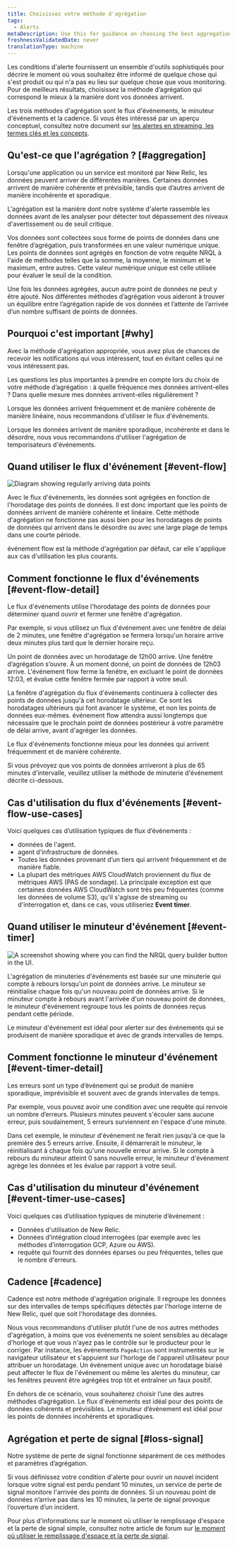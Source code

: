 ```yaml
---
title: Choisissez votre méthode d'agrégation
tags:
  - Alerts
metaDescription: Use this for guidance on choosing the best aggregation method for your alerting conditions and notification thresholds.
freshnessValidatedDate: never
translationType: machine
---
```


Les conditions d&apos;alerte fournissent un ensemble d&apos;outils sophistiqués pour décrire le moment où vous souhaitez être informé de quelque chose qui s&apos;est produit ou qui n&apos;a pas eu lieu sur quelque chose que vous monitoring. Pour de meilleurs résultats, choisissez la méthode d’agrégation qui correspond le mieux à la manière dont vos données arrivent.

Les trois méthodes d&apos;agrégation sont le flux d&apos;événements, le minuteur d&apos;événements et la cadence. Si vous êtes intéressé par un aperçu conceptuel, consultez notre document sur [les alertes en streaming, les termes clés et les concepts](/docs/alerts-applied-intelligence/new-relic-alerts/advanced-alerts/understand-technical-concepts/streaming-alerts-key-terms-concepts/).

## Qu&apos;est-ce que l&apos;agrégation ? [#aggregation]

Lorsqu&apos;une application ou un service est monitoré par New Relic, les données peuvent arriver de différentes manières. Certaines données arrivent de manière cohérente et prévisible, tandis que d’autres arrivent de manière incohérente et sporadique.

L&apos;agrégation est la manière dont notre système d&apos;alerte rassemble les données avant de les analyser pour détecter tout dépassement des niveaux d&apos;avertissement ou de seuil critique.

Vos données sont collectées sous forme de points de données dans une fenêtre d’agrégation, puis transformées en une valeur numérique unique. Les points de données sont agrégés en fonction de votre requête NRQL à l&apos;aide de méthodes telles que la somme, la moyenne, le minimum et le maximum, entre autres. Cette valeur numérique unique est celle utilisée pour évaluer le seuil de la condition.

Une fois les données agrégées, aucun autre point de données ne peut y être ajouté. Nos différentes méthodes d’agrégation vous aideront à trouver un équilibre entre l’agrégation rapide de vos données et l’attente de l’arrivée d’un nombre suffisant de points de données.

## Pourquoi c&apos;est important [#why]

Avec la méthode d&apos;agrégation appropriée, vous avez plus de chances de recevoir les notifications qui vous intéressent, tout en évitant celles qui ne vous intéressent pas.

Les questions les plus importantes à prendre en compte lors du choix de votre méthode d’agrégation : à quelle fréquence mes données arrivent-elles ? Dans quelle mesure mes données arrivent-elles régulièrement ?

Lorsque les données arrivent fréquemment et de manière cohérente de manière linéaire, nous recommandons d&apos;utiliser le flux d&apos;événements.

Lorsque les données arrivent de manière sporadique, incohérente et dans le désordre, nous vous recommandons d&apos;utiliser l&apos;agrégation de temporisateurs d&apos;événements.

## Quand utiliser le flux d&apos;événement [#event-flow]

<img title="Diagram showing regularly arriving data points." alt="Diagram showing regularly arriving data points" src="/images/accounts_diagram_time-series-data-points.webp" />

Avec le flux d&apos;événements, les données sont agrégées en fonction de l&apos;horodatage des points de données. Il est donc important que les points de données arrivent de manière cohérente et linéaire. Cette méthode d&apos;agrégation ne fonctionne pas aussi bien pour les horodatages de points de données qui arrivent dans le désordre ou avec une large plage de temps dans une courte période.

événement flow est la méthode d&apos;agrégation par défaut, car elle s&apos;applique aux cas d&apos;utilisation les plus courants.

## Comment fonctionne le flux d&apos;événements [#event-flow-detail]

Le flux d&apos;événements utilise l&apos;horodatage des points de données pour déterminer quand ouvrir et fermer une fenêtre d&apos;agrégation.

Par exemple, si vous utilisez un flux d&apos;événement avec une fenêtre de délai de 2 minutes, une fenêtre d&apos;agrégation se fermera lorsqu&apos;un horaire arrive deux minutes plus tard que le dernier horaire reçu.

Un point de données avec un horodatage de 12h00 arrive. Une fenêtre d’agrégation s’ouvre. À un moment donné, un point de données de 12h03 arrive. L&apos;événement flow ferme la fenêtre, en excluant le point de données 12:03, et évalue cette fenêtre fermée par rapport à votre seuil.

La fenêtre d&apos;agrégation du flux d&apos;événements continuera à collecter des points de données jusqu&apos;à cet horodatage ultérieur. Ce sont les horodatages ultérieurs qui font avancer le système, et non les points de données eux-mêmes. événement flow attendra aussi longtemps que nécessaire que le prochain point de données postérieur à votre paramètre de délai arrive, avant d&apos;agréger les données.

Le flux d&apos;événements fonctionne mieux pour les données qui arrivent fréquemment et de manière cohérente.

<Callout variant="caution">
  Si vous prévoyez que vos points de données arriveront à plus de 65 minutes d&apos;intervalle, veuillez utiliser la méthode de minuterie d&apos;événement décrite ci-dessous.
</Callout>

## Cas d&apos;utilisation du flux d&apos;événements [#event-flow-use-cases]

Voici quelques cas d’utilisation typiques de flux d’événements :

* <InlinePopover type="apm" />données de l&apos;agent.
* agent d&apos;infrastructure de données.
* Toutes les données provenant d’un tiers qui arrivent fréquemment et de manière fiable.
* La plupart des métriques AWS CloudWatch proviennent du flux de métriques AWS (PAS de sondage). La principale exception est que certaines données AWS CloudWatch sont très peu fréquentes (comme les données de volume S3), qu&apos;il s&apos;agisse de streaming ou d&apos;interrogation et, dans ce cas, vous utiliseriez <DNT>**Event timer**</DNT>.

## Quand utiliser le minuteur d&apos;événement [#event-timer]

<img title="A screenshot showing where you can find the NRQL query builder button in the UI." alt="A screenshot showing where you can find the NRQL query builder button in the UI." src="/images/accounts_diagram_signal-consistency-.webp" />

L&apos;agrégation de minuteries d&apos;événements est basée sur une minuterie qui compte à rebours lorsqu&apos;un point de données arrive. Le minuteur se réinitialise chaque fois qu&apos;un nouveau point de données arrive. Si le minuteur compte à rebours avant l&apos;arrivée d&apos;un nouveau point de données, le minuteur d&apos;événement regroupe tous les points de données reçus pendant cette période.

Le minuteur d&apos;événement est idéal pour alerter sur des événements qui se produisent de manière sporadique et avec de grands intervalles de temps.

## Comment fonctionne le minuteur d&apos;événement [#event-timer-detail]

Les erreurs sont un type d’événement qui se produit de manière sporadique, imprévisible et souvent avec de grands intervalles de temps.

Par exemple, vous pouvez avoir une condition avec une requête qui renvoie un nombre d’erreurs. Plusieurs minutes peuvent s&apos;écouler sans aucune erreur, puis soudainement, 5 erreurs surviennent en l&apos;espace d&apos;une minute.

Dans cet exemple, le minuteur d&apos;événement ne ferait rien jusqu&apos;à ce que la première des 5 erreurs arrive. Ensuite, il démarrerait le minuteur, le réinitialisant à chaque fois qu&apos;une nouvelle erreur arrive. Si le compte à rebours du minuteur atteint 0 sans nouvelle erreur, le minuteur d&apos;événement agrège les données et les évalue par rapport à votre seuil.

## Cas d&apos;utilisation du minuteur d&apos;événement [#event-timer-use-cases]

Voici quelques cas d’utilisation typiques de minuterie d’événement :

* Données d&apos;utilisation de New Relic.
* Données d’intégration cloud interrogées (par exemple avec les méthodes d’interrogation GCP, Azure ou AWS).
* requête qui fournit des données éparses ou peu fréquentes, telles que le nombre d&apos;erreurs.

## Cadence [#cadence]

Cadence est notre méthode d&apos;agrégation originale. Il regroupe les données sur des intervalles de temps spécifiques détectés par l&apos;horloge interne de New Relic, quel que soit l&apos;horodatage des données.

Nous vous recommandons d&apos;utiliser plutôt l&apos;une de nos autres méthodes d&apos;agrégation, à moins que vos événements ne soient sensibles au décalage d&apos;horloge et que vous n&apos;ayez pas le contrôle sur le producteur pour le corriger. Par instance, les événements `PageAction` sont instrumentés sur le navigateur utilisateur et s&apos;appuient sur l&apos;horloge de l&apos;appareil utilisateur pour attribuer un horodatage. Un événement unique avec un horodatage biaisé peut affecter le flux de l&apos;événement ou même les alertes du minuteur, car les fenêtres peuvent être agrégées trop tôt et entraîner un faux positif.

En dehors de ce scénario, vous souhaiterez choisir l’une des autres méthodes d’agrégation. Le flux d&apos;événements est idéal pour des points de données cohérents et prévisibles. Le minuteur d’événement est idéal pour les points de données incohérents et sporadiques.

## Agrégation et perte de signal [#loss-signal]

Notre système de perte de signal fonctionne séparément de ces méthodes et paramètres d’agrégation.

Si vous définissez votre condition d&apos;alerte pour ouvrir un nouvel incident lorsque votre signal est perdu pendant 10 minutes, un service de perte de signal monitore l&apos;arrivée des points de données. Si un nouveau point de données n’arrive pas dans les 10 minutes, la perte de signal provoque l’ouverture d’un incident.

Pour plus d&apos;informations sur le moment où utiliser le remplissage d&apos;espace et la perte de signal simple, consultez notre article de forum sur [le moment où utiliser le remplissage d&apos;espace et la perte de signal](https://discuss.newrelic.com/t/relic-solution-how-can-i-figure-out-when-to-use-gap-filling-and-loss-of-signal/120401).